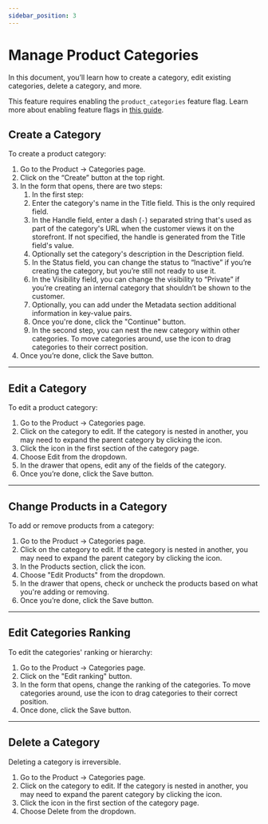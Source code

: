 ```yaml
---
sidebar_position: 3
---
```



# Manage Product Categories

In this document, you’ll learn how to create a category, edit existing categories, delete a category, and more.

<Note>

This feature requires enabling the `product_categories` feature flag. Learn more about enabling feature flags in [this guide](../../../development/feature-flags/toggle.md).

</Note>

## Create a Category

<!-- TODO check for correctness -->

To create a product category:

1. Go to the Product → Categories page.
2. Click on the “Create” button at the top right.
3. In the form that opens, there are two steps:
    1. In the first step:
      1. Enter the category's name in the Title field. This is the only required field.
      2. In the Handle field, enter a dash (`-`) separated string that's used as part of the category's URL when the customer views it on the storefront. If not specified, the handle is generated from the Title field's value.
      3. Optionally set the category's description in the Description field.
      4. In the Status field, you can change the status to “Inactive” if you’re creating the category, but you’re still not ready to use it.
      5. In the Visibility field, you can change the visibility to “Private” if you’re creating an internal category that shouldn’t be shown to the customer.
      6. Optionally, you can add under the Metadata section additional information in key-value pairs.
      7. Once you're done, click the "Continue" button.
    2. In the second step, you can nest the new category within other categories. To move categories around, use the <InlineIcon Icon={DotsSix} alt="drag" /> icon to drag categories to their correct position.
4. Once you’re done, click the Save button.

---

## Edit a Category

<!-- TODO check for correctness -->

To edit a product category:

1. Go to the Product → Categories page.
2. Click on the category to edit. If the category is nested in another, you may need to expand the parent category by clicking the <InlineIcon Icon={TriangleRightMini} alt="expand" /> icon.
3. Click the <InlineIcon Icon={EllipsisHorizontal} alt="three-dots" /> icon in the first section of the category page.
4. Choose Edit from the dropdown.
4. In the drawer that opens, edit any of the fields of the category.
5. Once you’re done, click the Save button.

---

## Change Products in a Category

<!-- TODO check for correctness -->

To add or remove products from a category:

1. Go to the Product → Categories page.
2. Click on the category to edit. If the category is nested in another, you may need to expand the parent category by clicking the <InlineIcon Icon={TriangleRightMini} alt="expand" /> icon.
3. In the Products section, click the <InlineIcon Icon={EllipsisHorizontal} alt="three-dots" /> icon.
4. Choose "Edit Products" from the dropdown.
5. In the drawer that opens, check or uncheck the products based on what you're adding or removing.
5. Once you’re done, click the Save button.

---

## Edit Categories Ranking

<!-- TODO check for correctness -->

To edit the categories' ranking or hierarchy:

1. Go to the Product → Categories page.
2. Click on the "Edit ranking" button.
3. In the form that opens, change the ranking of the categories. To move categories around, use the <InlineIcon Icon={DotsSix} alt="drag" /> icon to drag categories to their correct position.
4. Once done, click the Save button.

---

## Delete a Category

<Note type="warning">

Deleting a category is irreversible.

</Note>

1. Go to the Product → Categories page.
2. Click on the category to edit. If the category is nested in another, you may need to expand the parent category by clicking the <InlineIcon Icon={TriangleRightMini} alt="expand" /> icon.
3. Click the <InlineIcon Icon={EllipsisHorizontal} alt="three-dots" /> icon in the first section of the category page.
4. Choose Delete from the dropdown.
